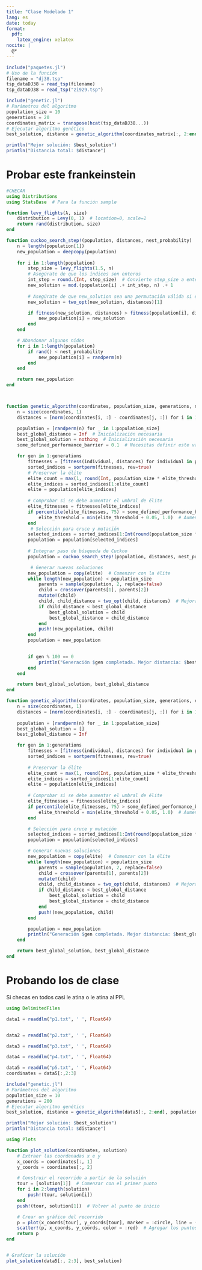 ```yaml
---
title: "Clase Modelado 1"
lang: es
date: today
format:
  pdf:
    latex_engine: xelatex
nocite: |
  @*
---
```


```julia
include("paquetes.jl")
# Uso de la función
filename = "dj38.tsp"
tsp_dataDJ38 = read_tsp(filename)
tsp_dataDJ38 = read_tsp("zi929.tsp")

```


```julia
include("genetic.jl")
# Parámetros del algoritmo
population_size = 10
generations = 20
coordinates_matrix = transpose(hcat(tsp_dataDJ38...))
# Ejecutar algoritmo genético
best_solution, distance = genetic_algorithm(coordinates_matrix[:, 2:end], population_size, generations)

println("Mejor solución: $best_solution")
println("Distancia total: $distance")
```




# Probar este frankeinstein

```julia
#CHECAR
using Distributions
using StatsBase  # Para la función sample

function levy_flights(λ, size)
    distribution = Levy(0, 1)  # location=0, scale=1
    return rand(distribution, size)
end

function cuckoo_search_step!(population, distances, nest_probability)
    n = length(population[1])
    new_population = deepcopy(population)
    
    for i in 1:length(population)
        step_size = levy_flights(1.5, n)
        # Asegúrate de que los índices son enteros
        int_step = round.(Int, step_size)  # Convierte step_size a enteros
        new_solution = mod.(population[i] .+ int_step, n) .+ 1
        
        # Asegúrate de que new_solution sea una permutación válida si es necesario
        new_solution = two_opt(new_solution, distances)[1]

        if fitness(new_solution, distances) > fitness(population[i], distances)
            new_population[i] = new_solution
        end
    end

    # Abandonar algunos nidos
    for i in 1:length(population)
        if rand() < nest_probability
            new_population[i] = randperm(n)
        end
    end

    return new_population
end



function genetic_algorithm(coordinates, population_size, generations, nest_probability=.25, elite_threshold=0.1)
    n = size(coordinates, 1)
    distances = [norm(coordinates[i, :] - coordinates[j, :]) for i in 1:n, j in 1:n]

    population = [randperm(n) for _ in 1:population_size]
    best_global_distance = Inf  # Inicialización necesaria
    best_global_solution = nothing  # Inicialización necesaria
    some_defined_performance_barrier = 0.1  # Necesitas definir este valor apropiadamente

    for gen in 1:generations
        fitnesses = [fitness(individual, distances) for individual in population]
        sorted_indices = sortperm(fitnesses, rev=true)
        # Preservar la élite
        elite_count = max(1, round(Int, population_size * elite_threshold))
        elite_indices = sorted_indices[1:elite_count]
        elite = population[elite_indices]
        
        # Comprobar si se debe aumentar el umbral de élite
        elite_fitnesses = fitnesses[elite_indices]
        if percentile(elite_fitnesses, 75) > some_defined_performance_barrier
            elite_threshold = min(elite_threshold + 0.05, 1.0)  # Aumentar el umbral, hasta un máximo de 1.0
        end
         # Selección para cruce y mutación
        selected_indices = sorted_indices[1:Int(round(population_size * 0.5))]
        population = population[selected_indices]
        
        # Integrar paso de búsqueda de Cuckoo
        population = cuckoo_search_step!(population, distances, nest_probability)

         # Generar nuevas soluciones
        new_population = copy(elite)  # Comenzar con la élite
        while length(new_population) < population_size
            parents = sample(population, 2, replace=false)
            child = crossover(parents[1], parents[2])  
            mutate!(child)  
            child, child_distance = two_opt(child, distances)  # Mejorar con 2-opt
            if child_distance < best_global_distance
                best_global_solution = child
                best_global_distance = child_distance
            end
            push!(new_population, child)
        end
        population = new_population

        
        if gen % 100 == 0
            println("Generación $gen completada. Mejor distancia: $best_global_distance")
        end
    end

    return best_global_solution, best_global_distance
end


```


```julia
function genetic_algorithm(coordinates, population_size, generations, elite_threshold=10)
    n = size(coordinates, 1)
    distances = [norm(coordinates[i, :] - coordinates[j, :]) for i in 1:n, j in 1:n]
    
    population = [randperm(n) for _ in 1:population_size]
    best_global_solution = []
    best_global_distance = Inf

    for gen in 1:generations
        fitnesses = [fitness(individual, distances) for individual in population]
        sorted_indices = sortperm(fitnesses, rev=true)
        
        # Preservar la élite
        elite_count = max(1, round(Int, population_size * elite_threshold))
        elite_indices = sorted_indices[1:elite_count]
        elite = population[elite_indices]
        
        # Comprobar si se debe aumentar el umbral de élite
        elite_fitnesses = fitnesses[elite_indices]
        if percentile(elite_fitnesses, 75) > some_defined_performance_barrier
            elite_threshold = min(elite_threshold + 0.05, 1.0)  # Aumentar el umbral, hasta un máximo de 1.0
        end

        # Selección para cruce y mutación
        selected_indices = sorted_indices[1:Int(round(population_size * 0.5))]
        population = population[selected_indices]

        # Generar nuevas soluciones
        new_population = copy(elite)  # Comenzar con la élite
        while length(new_population) < population_size
            parents = sample(population, 2, replace=false)
            child = crossover(parents[1], parents[2])  
            mutate!(child)  
            child, child_distance = two_opt(child, distances)  # Mejorar con 2-opt
            if child_distance < best_global_distance
                best_global_solution = child
                best_global_distance = child_distance
            end
            push!(new_population, child)
        end

        population = new_population
        println("Generación $gen completada. Mejor distancia: $best_global_distance")
    end

    return best_global_solution, best_global_distance
end

```

# Probando los de clase

Si checas en todos casi le atina o le atina al PPL

```julia
using DelimitedFiles

data1 = readdlm("p1.txt", ' ', Float64)


data2 = readdlm("p2.txt", ' ', Float64)

data3 = readdlm("p3.txt", ' ', Float64)

data4 = readdlm("p4.txt", ' ', Float64)

data5 = readdlm("p5.txt", ' ', Float64)
coordinates = data5[:,2:3]

```

```julia
include("genetic.jl")
# Parámetros del algoritmo
population_size = 10
generations = 200
# Ejecutar algoritmo genético
best_solution, distance = genetic_algorithm(data5[:, 2:end], population_size, generations)

println("Mejor solución: $best_solution")
println("Distancia total: $distance")

```


```julia
using Plots

function plot_solution(coordinates, solution)
    # Extraer las coordenadas x e y
    x_coords = coordinates[:, 1]
    y_coords = coordinates[:, 2]

    # Construir el recorrido a partir de la solución
    tour = [solution[1]]  # Comenzar con el primer punto
    for i in 2:length(solution)
        push!(tour, solution[i])
    end
    push!(tour, solution[1])  # Volver al punto de inicio

    # Crear un gráfico del recorrido
    p = plot(x_coords[tour], y_coords[tour], marker = :circle, line = (:blue, 1), legend = false)
    scatter!(p, x_coords, y_coords, color = :red)  # Agregar los puntos
    return p
end


# Graficar la solución
plot_solution(data5[:, 2:3], best_solution)


```
